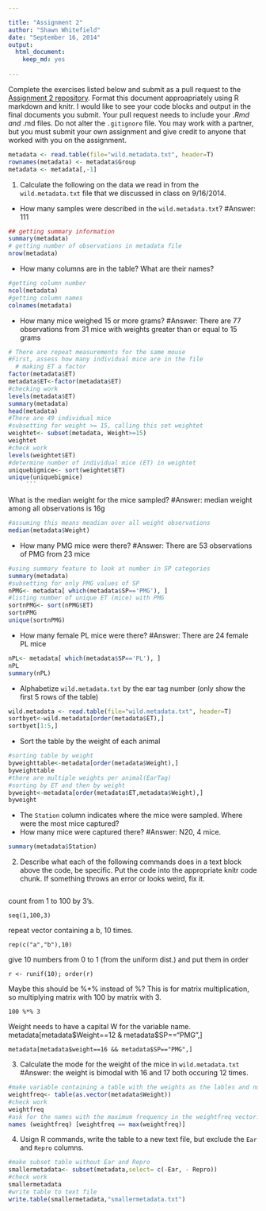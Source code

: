 ```yaml
---

title: "Assignment 2"
author: "Shawn Whitefield"
date: "September 16, 2014"
output:
  html_document:
    keep_md: yes
  
---
```


Complete the exercises listed below and submit as a pull request to the [Assignment 2 repository](http://www.github.com/microbialinformatics/assignment02).  Format this document approapriately using R markdown and knitr. I would like to see your code blocks and output in the final documents you submit. Your pull request needs to include your *.Rmd and *.md files. Do not alter the `.gitignore` file. You may work with a partner, but you must submit your own assignment and give credit to anyone that worked with you on the assignment.

```r
metadata <- read.table(file="wild.metadata.txt", header=T)
rownames(metadata) <- metadata$Group
metadata <- metadata[,-1]
```

1.  Calculate the following on the data we read in from the `wild.metadata.txt` file that we discussed in class on 9/16/2014.

  * How many samples were described in the `wild.metadata.txt`?
#Answer: 111
```r
## getting summary information
summary(metadata)
# getting number of observations in metadata file
nrow(metadata)

```
 * How many columns are in the table? What are their names?

```r
#getting column number
ncol(metadata)
#getting column names
colnames(metadata)
```
* How many mice weighed 15 or more grams?
#Answer: There are 77 observations from 31 mice with weights greater than or equal to 15 grams
```r
# There are repeat measurements for the same mouse
#First, assess how many individual mice are in the file
  # making ET a factor
factor(metadata$ET)
metadata$ET<-factor(metadata$ET)
#checking work
levels(metadata$ET)
summary(metadata)
head(metadata)
#There are 49 individual mice
#subsetting for weight >= 15, calling this set weightet
weightet<- subset(metadata, Weight>=15)
weightet
#check work
levels(weightet$ET)
#determine number of individual mice (ET) in weightet
uniquebigmice<- sort(weightet$ET)
unique(uniquebigmice)
     ```
```
What is the median weight for the mice sampled?
#Answer: median weight among all observations is 16g
```r
#assuming this means meadian over all weight observations
median(metadata$Weight)
```
* How many PMG mice were there?
#Answer: There are 53 observations of PMG from 23 mice
```r
#using summary feature to look at number in SP categories
summary(metadata)
#subsetting for only PMG values of SP
nPMG<- metadata[ which(metadata$SP=='PMG'), ]
#listing number of unique ET (mice) with PMG
sortnPMG<- sort(nPMG$ET)
sortnPMG
unique(sortnPMG)
```
* How many female PL mice were there?
#Answer: There are 24 female PL mice
```r
nPL<- metadata[ which(metadata$SP=='PL'), ]
nPL
summary(nPL)
```
* Alphabetize `wild.metadata.txt` by the ear tag number (only show the first 5 rows of the table) 
```r

wild.metadata <- read.table(file="wild.metadata.txt", header=T)
sortbyet<-wild.metadata[order(metadata$ET),]
sortbyet[1:5,]

```

* Sort the table by the weight of each animal
```r
#sorting table by weight
byweighttable<-metadata[order(metadata$Weight),]
byweighttable
#there are multiple weights per animal(EarTag)
#sorting by ET and then by weight
byweight<-metadata[order(metadata$ET,metadata$Weight),]
byweight

```
* The `Station` column indicates where the mice were sampled. Where were the most mice captured? 
* How many mice were captured there?
#Answer: N20, 4 mice.
```r
summary(metadata$Station)
```
2.  Describe what each of the following commands does in a text block above the code, be specific. Put the code into the appropriate knitr code chunk. If something throws an error or looks weird, fix it.
```r

```
count from 1 to 100 by 3's.
```
seq(1,100,3)
```
repeat vector containing a b, 10 times.
```
rep(c("a","b"),10)
```
give 10 numbers from 0 to 1 (from the uniform dist.) and put them in order
```
r <- runif(10); order(r)
```
Maybe this should be %*% instead of %? This is for matrix multiplication, so multiplying matrix with 100 by matrix with 3. 
```
100 %*% 3
```
Weight needs to have a capital W for the variable name. 
metadata[metadata$Weight==12 & metadata$SP=="PMG",]
```
metadata[metadata$weight==16 && metadata$SP=="PMG",]
```


3.	Calculate the mode for the weight of the mice in `wild.metadata.txt`
#Answer: the weight is bimodal with 16 and 17 both occuring 12 times.
```r
#make variable containing a table with the weights as the lables and number of observations for each label in a vector.
weightfreq<- table(as.vector(metadata$Weight))
#check work
weightfreq
#ask for the names with the maximum frequency in the weightfreq vector.
names (weightfreq) [weightfreq == max(weightfreq)]
```

4.	Usign R commands, write the table to a new text file, but exclude the `Ear` and `Repro` columns.
```r
#make subset table without Ear and Repro
smallermetadata<- subset(metadata,select= c(-Ear, - Repro))
#check work
smallermetadata
#write table to text file
write.table(smallermetadata,"smallermetadata.txt")
```

